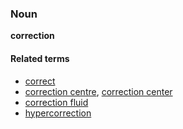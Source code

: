 ===Noun===
'''correction'''

====Related terms====
*[[correct]]
*[[correction centre]], [[correction center]]
*[[correction fluid]]
*[[hypercorrection]]
